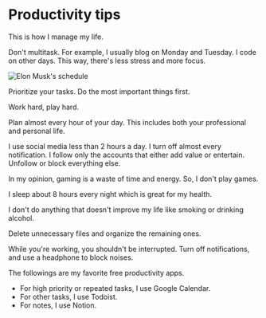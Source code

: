 
<Head
  title='Productivity tips'
  description='This is how I manage my life.'
  keywords='productivity tips, productivity'
  imageUrl='https://shamwela.com/images/elon-musk-schedule.png'
/>

# Productivity tips

This is how I manage my life.

Don't multitask. For example, I usually blog on Monday and Tuesday. I code on other days. This way, there's less stress and more focus.

<Image
  src={ElonMuskSchedule}
  alt="Elon Musk's schedule"
  placeholder='blur'
  priority
/>

Prioritize your tasks. Do the most important things first.

Work hard, play hard.

Plan almost every hour of your day. This includes both your professional and personal life.

I use social media less than 2 hours a day. I turn off almost every notification. I follow only the accounts that either add value or entertain. Unfollow or block everything else.

In my opinion, gaming is a waste of time and energy. So, I don't play games.

I sleep about 8 hours every night which is great for my health.

I don't do anything that doesn't improve my life like smoking or drinking alcohol.

Delete unnecessary files and organize the remaining ones.

While you're working, you shouldn't be interrupted. Turn off notifications, and use a headphone to block noises.

The followings are my favorite free productivity apps.

- For high priority or repeated tasks, I use Google Calendar.
- For other tasks, I use Todoist.
- For notes, I use Notion.

